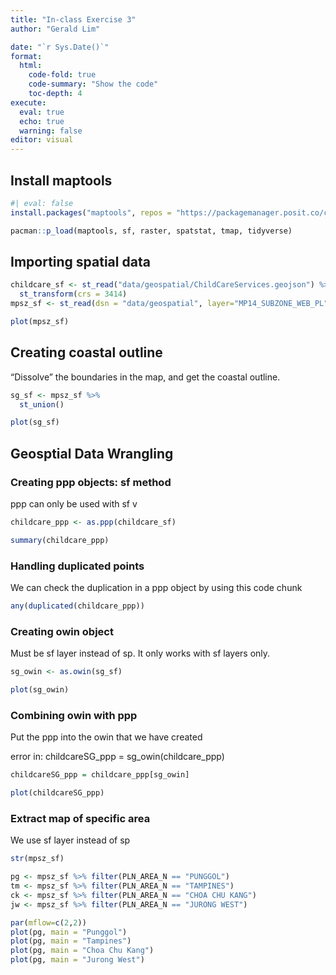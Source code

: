 ```yaml
---
title: "In-class Exercise 3"
author: "Gerald Lim"

date: "`r Sys.Date()`"
format: 
  html: 
    code-fold: true
    code-summary: "Show the code"
    toc-depth: 4
execute:
  eval: true
  echo: true
  warning: false
editor: visual
---
```


## Install maptools

```r
#| eval: false
install.packages("maptools", repos = "https://packagemanager.posit.co/cran/2023-10-13")
```

```r
pacman::p_load(maptools, sf, raster, spatstat, tmap, tidyverse)
```

## Importing spatial data

```r
childcare_sf <- st_read("data/geospatial/ChildCareServices.geojson") %>%
  st_transform(crs = 3414)
mpsz_sf <- st_read(dsn = "data/geospatial", layer="MP14_SUBZONE_WEB_PL")
```

```r
plot(mpsz_sf)
```

## Creating coastal outline

"Dissolve" the boundaries in the map, and get the coastal outline.

```r
sg_sf <- mpsz_sf %>%
  st_union()
```

```r
plot(sg_sf)
```

## Geosptial Data Wrangling

### Creating ppp objects: sf method

ppp can only be used with sf v

```r
childcare_ppp <- as.ppp(childcare_sf)
```

```r
summary(childcare_ppp)
```

### Handling duplicated points

We can check the duplication in a ppp object by using this code chunk

```r
any(duplicated(childcare_ppp))
```

### Creating owin object

Must be sf layer instead of sp. It only works with sf layers only.

```r
sg_owin <- as.owin(sg_sf)
```

```r
plot(sg_owin)
```

### Combining owin with ppp

Put the ppp into the owin that we have created

error in: childcareSG_ppp = sg_owin(childcare_ppp)

```r
childcareSG_ppp = childcare_ppp[sg_owin]
```

```r
plot(childcareSG_ppp)
```

### Extract map of specific area

We use sf layer instead of sp

```r
str(mpsz_sf)
```

```r
pg <- mpsz_sf %>% filter(PLN_AREA_N == "PUNGGOL")
tm <- mpsz_sf %>% filter(PLN_AREA_N == "TAMPINES")
ck <- mpsz_sf %>% filter(PLN_AREA_N == "CHOA CHU KANG")
jw <- mpsz_sf %>% filter(PLN_AREA_N == "JURONG WEST")

```

```r
par(mflow=c(2,2))
plot(pg, main = "Punggol")
plot(pg, main = "Tampines")
plot(pg, main = "Choa Chu Kang")
plot(pg, main = "Jurong West")
```

